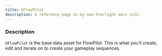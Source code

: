 ```yaml
---
title: UFlowPilot
description: A reference page in my new Starlight docs site.
---
```



<Ref c="UFlowPilot" p="UObject" />

### Description

`UFlowPilot` is the base data asset for FlowPilot. This is what you'll create, edit and iterate on to create your gameplay sequences.

